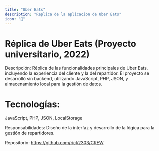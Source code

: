 ```yaml
---
title: "Uber Eats"
description: "Replica de la aplicacion de Uber Eats"
icon: "🤡"
---
```


# Réplica de Uber Eats (Proyecto universitario, 2022)
Descripción: Réplica de las funcionalidades principales de Uber Eats, incluyendo la experiencia del cliente y la del repartidor. El proyecto se desarrolló sin backend, utilizando JavaScript, PHP, JSON, y almacenamiento local para la gestión de datos.
# Tecnologías: 
JavaScript, PHP, JSON, LocalStorage

Responsabilidades: Diseño de la interfaz y desarrollo de la lógica para la gestión de repartidores.

Repositorio: https://github.com/rick2303/CREW
